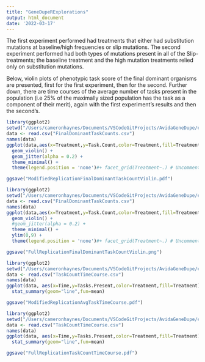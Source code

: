 ```yaml
---
title: "GeneDupeRExplorations"
output: html_document
date: '2022-03-17'
---
```

The first experiment performed had treatments that either had substitution mutations at baseline/high frequencies or slip mutations. The second experiment performed had both types of mutations present in all of the Slip-treatments; the baseline treatment and the high mutation treatments relied only on substitution mutations.

Below, violin plots of phenotypic task score of the final dominant organisms are presented, first for the first experiment, then for the second. Further down, there are time courses of the average number of tasks present in the population (i.e 25% of the maximally sized population has the task as a component of their merit), again with the first experiment's results and then the second's.

```r
library(ggplot2)
setwd("/Users/cameronhaynes/Documents/VSCodeGitProjects/AvidaGeneDupe/experiments/2022-2-4-PaperDuplicationWMod/TidiedData")
data <- read.csv("FinalDominantTaskCounts.csv")
names(data)
ggplot(data,aes(x=Treatment,y=Task.Count,color=Treatment,fill=Treatment)) + #Add color=Replicate with a replicate column to plot each curve seperately 
  geom_violin() +
  geom_jitter(alpha = 0.2) +
  theme_minimal() +
  theme(legend.position = 'none')#+ facet_grid(Treatment~.) # Uncomment to plot faceted by treatment

ggsave("ModifiedReplicationFinalDominantTaskCountViolin.pdf")
```
```r
library(ggplot2)
setwd("/Users/cameronhaynes/Documents/VSCodeGitProjects/AvidaGeneDupe/experiments/2022-3-29-PaperDuplication/TidiedData")
data <- read.csv("FinalDominantTaskCounts.csv")
names(data)
ggplot(data,aes(x=Treatment,y=Task.Count,color=Treatment,fill=Treatment)) + #Add color=Replicate with a replicate column to plot each curve seperately 
  geom_violin() +
  #geom_jitter(alpha = 0.2) +
  theme_minimal() +
  ylim(0,9) +
  theme(legend.position = 'none')#+ facet_grid(Treatment~.) # Uncomment to plot faceted by treatment

ggsave("FullReplicationFinalDominantTaskCountViolin.png")
```

```r
library(ggplot2)
setwd("/Users/cameronhaynes/Documents/VSCodeGitProjects/AvidaGeneDupe/experiments/2022-2-4-PaperDuplicationWMod/TidiedData")
data <- read.csv("TaskCountTimeCourse.csv")
names(data)
ggplot(data, aes(x=Time,y=Tasks.Present,color=Treatment,fill=Treatment)) +
  stat_summary(geom="line",fun=mean)

ggsave("ModifiedReplicationAvgTaskTimeCourse.pdf")
```

```r
library(ggplot2)
setwd("/Users/cameronhaynes/Documents/VSCodeGitProjects/AvidaGeneDupe/experiments/2022-3-29-PaperDuplication/TidiedData")
data <- read.csv("TaskCountTimeCourse.csv")
names(data)
ggplot(data, aes(x=Time,y=Tasks.Present,color=Treatment,fill=Treatment)) +
  stat_summary(geom="line",fun=mean)

ggsave("FullReplicationTaskCountTimeCourse.pdf")
```

